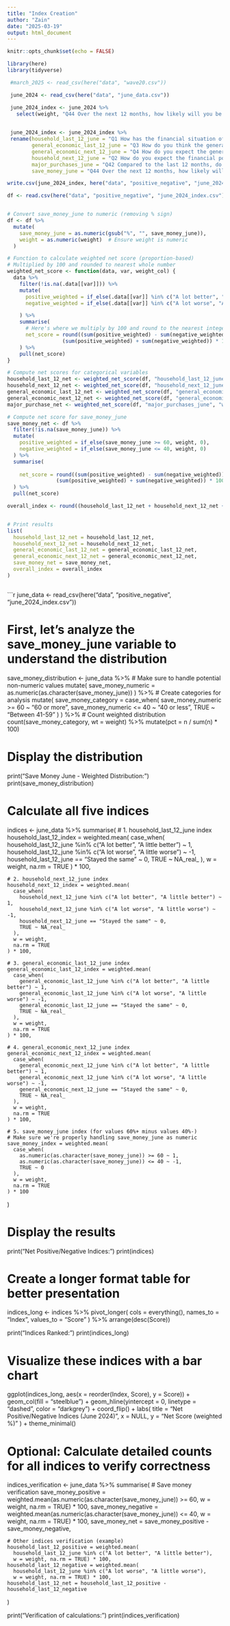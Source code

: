 ---
title: "Index Creation"
author: "Zain"
date: "2025-03-19"
output: html_document
---

```{r setup, include=FALSE}
knitr::opts_chunk$set(echo = FALSE)
```

```{r}

library(here)
library(tidyverse)

```

```{r}

 #march_2025 <- read_csv(here("data", "wave20.csv"))

 june_2024 <- read_csv(here("data", "june_data.csv"))

 june_2024_index <- june_2024 %>% 
   select(weight, "Q44 Over the next 12 months, how likely will you be able to save any money? (probability out of 100)", "Q1 How has the financial situation of your household changed over the last 12 months?", "Q3 How do you think the general economic situation in this country has changed over the last 12 months?", "Q4 How do you expect the general economic situation in this country to develop over the next 12 months?", "Q2 How do you expect the financial position of your household to change over the next 12 months?", "Q42 Compared to the last 12 months, do you expect to spend more or less money on major purchases such as furniture and electrical goods?")
 

 june_2024_index <- june_2024_index %>% 
 rename(household_last_12_june = "Q1 How has the financial situation of your household changed over the last 12 months?",
        general_economic_last_12_june = "Q3 How do you think the general economic situation in this country has changed over the last 12 months?",
        general_economic_next_12_june = "Q4 How do you expect the general economic situation in this country to develop over the next 12 months?",
        household_next_12_june = "Q2 How do you expect the financial position of your household to change over the next 12 months?",
        major_purchases_june = "Q42 Compared to the last 12 months, do you expect to spend more or less money on major purchases such as furniture and electrical goods?",
        save_money_june = "Q44 Over the next 12 months, how likely will you be able to save any money? (probability out of 100)") -> june_2024_index

write.csv(june_2024_index, here("data", "positive_negative", "june_2024_index.csv"))

```
 
```{r}

df <- read.csv(here("data", "positive_negative", "june_2024_index.csv"))


# Convert save_money_june to numeric (removing % sign)
df <- df %>%
  mutate(
    save_money_june = as.numeric(gsub("%", "", save_money_june)),
    weight = as.numeric(weight)  # Ensure weight is numeric
  )

# Function to calculate weighted net score (proportion-based)
# Multiplied by 100 and rounded to nearest whole number
weighted_net_score <- function(data, var, weight_col) {
  data %>%
    filter(!is.na(.data[[var]])) %>%
    mutate(
      positive_weighted = if_else(.data[[var]] %in% c("A lot better", "A little better", "Spend more money"), .data[[weight_col]], 0),
      negative_weighted = if_else(.data[[var]] %in% c("A lot worse", "A little worse", "Spend less money"), .data[[weight_col]], 0),

    ) %>%
    summarise(
      # Here's where we multiply by 100 and round to the nearest integer
      net_score = round((sum(positive_weighted) - sum(negative_weighted)) / 
                  (sum(positive_weighted) + sum(negative_weighted)) * 100)  # Multiply by 100 and round
    ) %>%
    pull(net_score)
}

# Compute net scores for categorical variables
household_last_12_net <- weighted_net_score(df, "household_last_12_june", "weight")
household_next_12_net <- weighted_net_score(df, "household_next_12_june", "weight")
general_economic_last_12_net <- weighted_net_score(df, "general_economic_last_12_june", "weight")
general_economic_next_12_net <- weighted_net_score(df, "general_economic_next_12_june", "weight")
major_purchase_net <- weighted_net_score(df, "major_purchases_june", "weight")

# Compute net score for save_money_june
save_money_net <- df %>%
  filter(!is.na(save_money_june)) %>%
  mutate(
    positive_weighted = if_else(save_money_june >= 60, weight, 0),
    negative_weighted = if_else(save_money_june <= 40, weight, 0)
  ) %>%
  summarise(
    
    net_score = round((sum(positive_weighted) - sum(negative_weighted)) /
                (sum(positive_weighted) + sum(negative_weighted)) * 100)  
  ) %>%
  pull(net_score)

overall_index <- round((household_last_12_net + household_next_12_net + general_economic_last_12_net + general_economic_next_12_net + major_purchase_net) / 5)


# Print results
list(
  household_last_12_net = household_last_12_net,
  household_next_12_net = household_next_12_net,
  general_economic_last_12_net = general_economic_last_12_net,
  general_economic_next_12_net = general_economic_next_12_net,
  save_money_net = save_money_net,
  overall_index = overall_index
)


```


```{r}




















```





```{r}

june_data <- read_csv(here("data", "positive_negative", "june_2024_index.csv"))


# First, let's analyze the save_money_june variable to understand the distribution
save_money_distribution <- june_data %>%
  # Make sure to handle potential non-numeric values
  mutate(
    save_money_numeric = as.numeric(as.character(save_money_june))
  ) %>%
  # Create categories for analysis
  mutate(
    save_money_category = case_when(
      save_money_numeric >= 60 ~ "60 or more",
      save_money_numeric <= 40 ~ "40 or less",
      TRUE ~ "Between 41-59"
    )
  ) %>%
  # Count weighted distribution
  count(save_money_category, wt = weight) %>%
  mutate(pct = n / sum(n) * 100)

# Display the distribution
print("Save Money June - Weighted Distribution:")
print(save_money_distribution)

# Calculate all five indices
indices <- june_data %>%
  summarise(
    # 1. household_last_12_june index
    household_last_12_index = weighted.mean(
      case_when(
        household_last_12_june %in% c("A lot better", "A little better") ~ 1,
        household_last_12_june %in% c("A lot worse", "A little worse") ~ -1,
        household_last_12_june == "Stayed the same" ~ 0,
        TRUE ~ NA_real_
      ), 
      w = weight,
      na.rm = TRUE
    ) * 100,
    
    # 2. household_next_12_june index
    household_next_12_index = weighted.mean(
      case_when(
        household_next_12_june %in% c("A lot better", "A little better") ~ 1,
        household_next_12_june %in% c("A lot worse", "A little worse") ~ -1,
        household_next_12_june == "Stayed the same" ~ 0,
        TRUE ~ NA_real_
      ), 
      w = weight,
      na.rm = TRUE
    ) * 100,
    
    # 3. general_economic_last_12_june index
    general_economic_last_12_index = weighted.mean(
      case_when(
        general_economic_last_12_june %in% c("A lot better", "A little better") ~ 1,
        general_economic_last_12_june %in% c("A lot worse", "A little worse") ~ -1,
        general_economic_last_12_june == "Stayed the same" ~ 0,
        TRUE ~ NA_real_
      ), 
      w = weight,
      na.rm = TRUE
    ) * 100,
    
    # 4. general_economic_next_12_june index
    general_economic_next_12_index = weighted.mean(
      case_when(
        general_economic_next_12_june %in% c("A lot better", "A little better") ~ 1,
        general_economic_next_12_june %in% c("A lot worse", "A little worse") ~ -1,
        general_economic_next_12_june == "Stayed the same" ~ 0,
        TRUE ~ NA_real_
      ), 
      w = weight,
      na.rm = TRUE
    ) * 100,
    
    # 5. save_money_june index (for values 60%+ minus values 40%-)
    # Make sure we're properly handling save_money_june as numeric
    save_money_index = weighted.mean(
      case_when(
        as.numeric(as.character(save_money_june)) >= 60 ~ 1,
        as.numeric(as.character(save_money_june)) <= 40 ~ -1,
        TRUE ~ 0
      ), 
      w = weight,
      na.rm = TRUE
    ) * 100
  )

# Display the results
print("Net Positive/Negative Indices:")
print(indices)

# Create a longer format table for better presentation
indices_long <- indices %>%
  pivot_longer(
    cols = everything(),
    names_to = "Index",
    values_to = "Score"
  ) %>%
  arrange(desc(Score))

print("Indices Ranked:")
print(indices_long)

# Visualize these indices with a bar chart
ggplot(indices_long, aes(x = reorder(Index, Score), y = Score)) +
  geom_col(fill = "steelblue") +
  geom_hline(yintercept = 0, linetype = "dashed", color = "darkgrey") +
  coord_flip() +
  labs(
    title = "Net Positive/Negative Indices (June 2024)",
    x = NULL,
    y = "Net Score (weighted %)"
  ) +
  theme_minimal()

# Optional: Calculate detailed counts for all indices to verify correctness
indices_verification <- june_data %>%
  summarise(
    # Save money verification
    save_money_positive = weighted.mean(as.numeric(as.character(save_money_june)) >= 60, 
                                       w = weight, na.rm = TRUE) * 100,
    save_money_negative = weighted.mean(as.numeric(as.character(save_money_june)) <= 40, 
                                       w = weight, na.rm = TRUE) * 100,
    save_money_net = save_money_positive - save_money_negative,
    
    # Other indices verification (example)
    household_last_12_positive = weighted.mean(
      household_last_12_june %in% c("A lot better", "A little better"), 
      w = weight, na.rm = TRUE) * 100,
    household_last_12_negative = weighted.mean(
      household_last_12_june %in% c("A lot worse", "A little worse"), 
      w = weight, na.rm = TRUE) * 100,
    household_last_12_net = household_last_12_positive - household_last_12_negative
  )

print("Verification of calculations:")
print(indices_verification)
